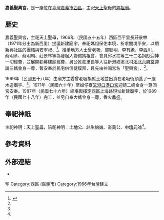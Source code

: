{{東亞廟宇
| name = 嘉義聖興宮
| img =
| img_capt = 
| image_width = 270px
| location = {{ROC-TWN}}<br/>[[嘉義市|嘉義市]][[西區_(嘉義市)|西區]]上海路375號
| god =天上聖母
| type = 
| struct = 
| open_year = 1966年（[[民國紀年|民國]]55年）肇建
| cere_date = 農曆3月23日（媽祖聖誕）
|}}

'''嘉義聖興宮'''，是一座位在[[台灣|臺灣]][[嘉義市|嘉義市]][[西區_(嘉義市)|西區]]，主祀[[天上聖母|天上聖母]]的[[媽祖廟|媽祖廟]]。

== 歷史 ==
嘉義聖興宮，主祀天上聖母，1966年（民國五十五年）西區西平里長莊景林（1971年分出為新西里）提議新建廟宇，奉祀媽祖保佑本境，祈求閤境平安，以期新興社區的團結與安寧祀{{R|嘉義市志宗教禮俗志|page1=63}}、<ref name="嘉義聖興宮文化資源">{{cite web | language = zh-tw | url = http://crgis.rchss.sinica.edu.tw/temples/ChiayiCity/west/2002047-SXG | title = 嘉義聖興宮-文化資源地理資訊系統 | publisher = 中央研究院人社中心地理資訊科學研究專題中心 | date = 2012-11-16 | accessdate = 2020-11-22 | archiveurl = https://web.archive.org/web/20201125201518/http://crgis.rchss.sinica.edu.tw/temples/ChiayiCity/west/2002047-SXG | archivedate = 2020-11-25 | deadurl = no }}</ref>。推舉地方人士曾老吸、鄭聰明、李有騰、李西川、蔡明章、蔡明朝、莊景林等為發起人籌備媽祖會，會員邱水扶等三十二名捐獻迎神一切經費，並展開勸募建廟經費，另公推莊里長等人往新港鄉溪北村[[溪北六興宮|溪北六興宮]]迎請三媽金身一尊，暫安奉於民宅供信徒膜拜，且先由神賜宮名「聖興宮」{{R|嘉義市志宗教禮俗志|page1=63}}、<ref name="嘉義聖興宮文化資源"/>。

1969年（民國五十八年）由廟方主委曾老吸捐獻土地並出資在老吸街頭蓋了一座木造廟宇{{R|嘉義市志宗教禮俗志|page1=63}}、<ref name="嘉義聖興宮文化資源"/>。1971年（民國六十年）至蚶仔寮[[笨港口港口宮|笨港口港口宮]]迎請二媽金身一尊回宮安奉{{R|嘉義市志宗教禮俗志|page1=64}}。1987年（民國七十六年）經堪輿擇定西區上海路現址新建廟宇，於1989年（民國七十八年）完工，並另自奉大媽金身一尊，香火鼎盛{{R|嘉義市志宗教禮俗志|page1=64}}。

== 奉祀神祇 ==
主祀神明：[[天上聖母|天上聖母]]，陪祀神明：[[土地公|土地公]]、[[註生娘娘|註生娘娘]]、崙義公、[[中壇元帥|中壇元帥]]<ref name="嘉義聖興宮文化資源"/>。

== 參考資料 ==
<div class="references-small">
{{reflist|1|refs=<!--
請依來源形式編排，方便後來編者copy Cite模板 --><!--
論文 -->
<ref name="嘉義市志宗教禮俗志">{{Cite book|editor=顏尚文|title=《嘉義市志·卷十·宗教禮俗志》|publisher=嘉義市政府|language=zh-tw|isbn=9570188065|location=嘉義市|date=2002年11月}}</ref>

}}
</div>

== 外部連結 ==
* {{Facebook|嘉邑聖興宮-142155869650791|嘉義聖興宮}}

[[Category:嘉義市媽祖廟|聖]]
[[Category:西區_(嘉義市)|Category:西區 (嘉義市)]]
[[Category:1966年台灣建立|Category:1966年台灣建立]]